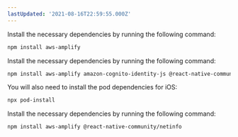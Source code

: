 ```yaml
---
lastUpdated: '2021-08-16T22:59:55.000Z'
---
```

<BlockSwitcher>
<Block name="Web">

Install the necessary dependencies by running the following command:

```sh
npm install aws-amplify
```

</Block>
<Block name="React Native">

Install the necessary dependencies by running the following command:

```sh
npm install aws-amplify amazon-cognito-identity-js @react-native-community/netinfo
```

You will also need to install the pod dependencies for iOS:

```sh
npx pod-install
```
</Block>
<Block name="Expo">

Install the necessary dependencies by running the following command:

```sh
npm install aws-amplify @react-native-community/netinfo
```

</Block>
</BlockSwitcher>
